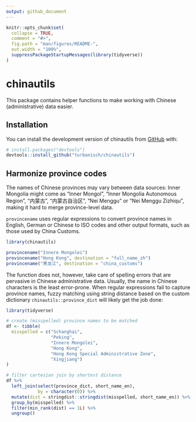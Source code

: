 ```yaml
---
output: github_document
---
```


<!-- README.md is generated from README.Rmd. Please edit that file -->

```r
knitr::opts_chunk$set(
  collapse = TRUE,
  comment = "#>",
  fig.path = "man/figures/README-",
  out.width = "100%",
  suppressPackageStartupMessages(library(tidyverse))
)
```

# chinautils

<!-- badges: start -->
<!-- badges: end -->

This package contains helper functions to make working with Chinese (administrative) data easier.

## Installation

You can install the development version of chinautils from [GitHub](https://github.com/) with:

``` r
# install.packages("devtools")
devtools::install_github("turbanisch/chinautils")
```

## Harmonize province codes 

The names of Chinese provinces may vary between data sources: Inner Mongolia might come as "Inner Mongol", "Inner Mongolia Autonomous Region", "内蒙古", "内蒙古自治区", "Nei Menggu" or "Nei Menggu Zizhiqu", making it hard to merge province-level data. 

`provincename` uses regular expressions to convert province names in English, German or Chinese to ISO codes and other output formats, such as those used by China Customs. 

```r
library(chinautils)

provincename("Innere Mongolei")
provincename("Hong Kong", destination = "full_name_zh")
provincename("黑龙江", destination = "china_customs")
```

The function does not, however, take care of spelling errors that are pervasive in Chinese administrative data. Usually, the name in Chinese characters is the least error-prone. When regular expressions fail to capture province names, fuzzy matching using string distance based on the custom dictionary `chinautils::province_dict` will likely get the job done:

```r
library(tidyverse)

# create (misspelled) province names to be matched
df <- tibble(
  misspelled = c("Schanghai",
                 "Peking",
                 "Innere Mongolei", 
                 "Hong Kong", 
                 "Hong Kong Special Administrative Zone",
                 "Xingjiang")
)

# filter cartesian join by shortest distance
df %>% 
  left_join(select(province_dict, short_name_en),
            by = character(0)) %>% 
  mutate(dist = stringdist::stringdist(misspelled, short_name_en)) %>% 
  group_by(misspelled) %>% 
  filter(min_rank(dist) == 1L) %>% 
  ungroup()
```

